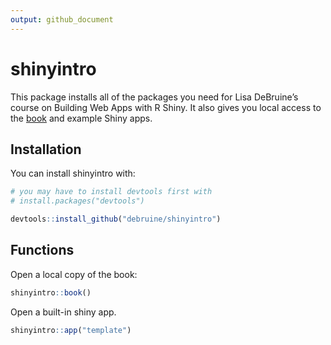 ```yaml
---
output: github_document
---
```


<!-- README.md is generated from README.Rmd. Please edit that file -->

# shinyintro

<!-- badges: start -->
<!-- badges: end -->

This package installs all of the packages you need for Lisa DeBruine's course on Building Web Apps with R Shiny. It also gives you local access to the [book](https://debruine.github.io/shinyintro) and example Shiny apps.

## Installation

You can install shinyintro  with:

``` r
# you may have to install devtools first with 
# install.packages("devtools")

devtools::install_github("debruine/shinyintro")
```


## Functions

Open a local copy of the book:

``` r
shinyintro::book()
```

Open a built-in shiny app.

``` r
shinyintro::app("template")
```

